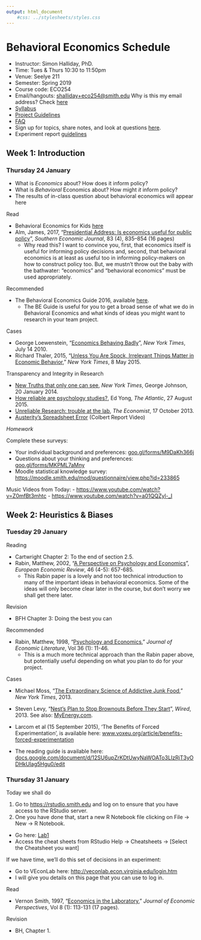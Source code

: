 ```yaml
---
output: html_document
    #css: ../stylesheets/styles.css
---
```


# Behavioral Economics Schedule

- Instructor: Simon Halliday, PhD. 
- Time: Tues & Thurs 10:30 to 11:50pm
- Venue: Seelye 211
- Semester: Spring 2019
- Course code: ECO254
- Email/hangouts: [shalliday+eco254@smith.edu](shalliday+eco254@smith.edu) Why is this my email address? Check [here](https://support.google.com/mail/answer/12096?hl=en)
- [Syllabus](syllabus_2019.pdf)
- [Project Guidelines](team_guidelines)
- [FAQ](FAQ)
- Sign up for topics, share notes, and look at questions [here](topics_notes_questions). 
- Experiment report [guidelines](exp_reports)





## Week 1: Introduction 

### Thursday 24 January 

- What is *Economics* about? How does it inform policy?
- What is *Behavioral* Economics about? How might *it* inform policy?
- The results of in-class question about behavioral economics will appear here 

<!--
![Wordcloud for Behavioral Economics Ideas Exercise](word_cloud.png)
-->

Read

- Behavioral Economics for Kids [here](https://moodle.smith.edu/mod/resource/view.php?id=233702)
- Alm, James, 2017, "[Presidential Address: Is economics useful for public policy](https://moodle.smith.edu/mod/resource/view.php?id=233701)", *Southern Economic Journal*, 83 (4), 835–854 (16 pages)
    - Why read this? I want to convince you, first, that economics itself is useful for informing policy decisions and, second, that behavioral economics is at least as useful too in informing policy-makers on how to construct policy too. But, we mustn't throw out the baby with the bathwater: "economics" and "behavioral economics" must be used appropriately. 

Recommended

- The Behavioral Economics Guide 2016, available [here](https://moodle.smith.edu/mod/resource/view.php?id=233703). 
    - The BE Guide is useful for you to get a broad sense of what we do in Behavioral Economics and what kinds of ideas you might want to research in your team project. 

Cases

- George Loewenstein, "[Economics Behaving Badly](http://www.nytimes.com/2010/07/15/opinion/15loewenstein.html)", *New York Times*, July 14 2010. 
- Richard Thaler, 2015, "[Unless You Are Spock, Irrelevant Things Matter in Economic Behavior](http://www.nytimes.com/2015/05/10/upshot/unless-you-are-spock-irrelevant-things-matter-in-economic-behavior.html?referrer=)," *New York Times*, 8 May 2015.

Transparency and Integrity in Research

- [New Truths that only one can see](http://www.nytimes.com/2014/01/21/science/new-truths-that-only-one-can-see.html),
    *New York Times*,  George Johnson, 20 January 2014. 
- [How reliable are psychology studies?](http://www.theatlantic.com/health/archive/2015/08/psychology-studies-reliability-reproducability-nosek/402466/), Ed Yong, *The Atlantic*, 27 August 2015.
- [Unreliable Research: trouble at the lab](http://www.economist.com/news/briefing/21588057-scientists-think-science-self-correcting-alarming-degree-it-not-trouble), 
    *The Economist*, 17 October 2013.
- [Austerity's Spreadsheet Error](http://thecolbertreport.cc.com/videos/dcyvro/austerity-s-spreadsheet-error) (Colbert Report Video)

*Homework*

Complete these surveys: 

- Your individual background and preferences: [goo.gl/forms/M9DaKh366j](https://goo.gl/forms/M9DaKh366j)
- Questions about your thinking and preferences: [goo.gl/forms/MKPML7aMny](https://goo.gl/forms/MKPML7aMny)
- Moodle statistical knowledge survey: [https://moodle.smith.edu/mod/questionnaire/view.php?id=233865](https://moodle.smith.edu/mod/questionnaire/view.php?id=233865)


Music Videos from Today: 
- [https://www.youtube.com/watch?v=Z0mfBt3mhtc](https://www.youtube.com/watch?v=Z0mfBt3mhtc)
- [https://www.youtube.com/watch?v=a01QQZyl-_I](https://www.youtube.com/watch?v=a01QQZyl-_I)



## Week 2: Heuristics & Biases

### Tuesday 29 January

Reading

- Cartwright Chapter 2: To the end of section 2.5. 
- Rabin, Matthew, 2002, "[A Perspective on Psychology and Economics](https://moodle.smith.edu/mod/resource/view.php?id=233700)", *European Economic Review*, 46 (4-5): 657-685.  
     - This Rabin paper is a lovely and not too technical introduction to many of the important ideas in behavioral economics. Some of the ideas will only become clear later in the course, but don't worry we shall get there later. 

Revision

- BFH Chapter 3: Doing the best you can

Recommended

- Rabin, Matthew, 1998, "[Psychology and Economics](https://moodle.smith.edu/mod/resource/view.php?id=233721)," *Journal of Economic Literature*, Vol 36 (1): 11-46. 
    - This is a much more technical approach than the Rabin paper above, but potentially useful depending on what you plan to do for your project. 

Cases

- Michael Moss, "[The Extraordinary Science of Addictive Junk Food](http://www.nytimes.com/2013/02/24/magazine/the-extraordinary-science-of-junk-food.html?_r=1)," *New York Times*, 2013.
- Steven Levy, "[Nest’s Plan to Stop Brownouts Before They Start](http://www.wired.com/business/2013/04/nest-energy-services/)", *Wired*, 2013. See also: [MyEnergy.com](http://www.myenergy.com).
- Larcom et al (15 September 2015), 'The Benefits of Forced Experimentation', is available here: [www.voxeu.org/article/benefits-forced-experimentation](http://www.voxeu.org/article/benefits-forced-experimentation)

- The reading guide is available here: [docs.google.com/document/d/12SU6upZrKDtUwyNaWOATo3LIzRjT3yODHkUlag5Hgu0/edit](https://docs.google.com/document/d/12SU6upZrKDtUwyNaWOATo3LIzRjT3yODHkUlag5Hgu0/edit)




### Thursday 31 January
Today we shall do 

1. Go to [https://rstudio.smith.edu](https://rstudio.smith.edu) and log on to ensure that you have access to the RStudio server.  
2. One you have done that, start a new R Notebook file clicking on File -> New -> R Notebook. 

- Go here: [Lab1](Lab1.html)
- Access the cheat sheets from RStudio Help -> Cheatsheets -> [Select the Cheatsheet you want]

If we have time, we'll do this set of decisions in an experiment: 

- Go to VEconLab here: [http://veconlab.econ.virginia.edu/login.htm](http://veconlab.econ.virginia.edu/login.htm)
- I will give you details on this page that you can use to log in. 


Read

- Vernon Smith, 1997, "[Economics in the Laboratory](https://moodle.smith.edu/mod/resource/view.php?id=233707)," *Journal of Economic Perspectives*, Vol 8 (1): 113-131 (17 pages). 

Revision

- BH, Chapter 1. 



<!---
- Here's a link to the workbook from class on the happiness scale: [simondhalliday.github.io/eco254/fall_2015/activities/happy_students](http://simondhalliday.github.io/eco254/fall_2015/activities/happy_students)
--->
<!--
The graph from the experiment is here: [drive.google.com/file/d/0B17bVUW1HMv-cUhfNkItNjlfU00/view?usp=sharing](https://drive.google.com/file/d/0B17bVUW1HMv-cUhfNkItNjlfU00/view?usp=sharing)
- The data are available in a google spreadsheet here: [docs.google.com/spreadsheets/d/10xzCd49nOEMDbxmegCfBaFZLz1uYE0ry7zGMBljEUcg/edit?usp=sharing](https://docs.google.com/spreadsheets/d/10xzCd49nOEMDbxmegCfBaFZLz1uYE0ry7zGMBljEUcg/edit?usp=sharing)
- The data currently have a 'filter' in the first row and they are filtered on the individual ID codes (1 through 28). You can find your ID code and use the ID code to check what behavior you adopted, i.e. your bid or ask. Your cumulative earnings are also recorded. 
- Screenshots of the instructions are available in a zipped file here: [drive.google.com/file/d/0B17bVUW1HMv-Vk9PUjZ3WUhlS0U/view?usp=sharing](https://drive.google.com/file/d/0B17bVUW1HMv-Vk9PUjZ3WUhlS0U/view?usp=sharing).
-->

<!---
## Week 3: Risk
### Tuesday 19 September

Reading

- Cartwright, Chapter 3: Risk, Read up to Section 3.5  
- Tversky and Kahneman, 1981, "[The Framing of Decisions and the Psychology of Choice](https://moodle.smith.edu/mod/resource/view.php?id=233720)," *Science*, Vol 211, January, 453-458 (6 pages). 

Revision

- BFH Chapter 4: A Risky and Unequal World. 

Recommended

- A paper TBC


### Thursday 21 September





Experiment Reports

- Guidelines for the reports are available here: [Experiment Report Guidelines](exp_reports)



*Homework*
Once you're comfortable with the server, do the following. 
On your laptop, follow these steps to install R and the latest version of RStudio. 
Make sure to install R and LaTeX first!

1. Download and install R here: [cran.rstudio.com/](https://cran.rstudio.com/)
2. Download and install LaTeX here: [www.latex-project.org/get/](https://www.latex-project.org/get/)
3. Download and install R Studio here: [www.rstudio.com/products/rstudio/download/](https://www.rstudio.com/products/rstudio/download/)


We will use these documents as guides, for some of them you will need to log in to Moodle: 

- Installation Guide: [https://moodle.smith.edu/mod/resource/view.php?id=37210](https://moodle.smith.edu/mod/resource/view.php?id=37210)
- Tidy Data: [tidy_data](tidy_data)
- Check your name off here: [https://docs.google.com/spreadsheets/d/1DB60SzS9VBA1IsUr2AiPWJyt0f3C6RyLbcSstSWvCWw/edit?usp=sharing](https://docs.google.com/spreadsheets/d/1DB60SzS9VBA1IsUr2AiPWJyt0f3C6RyLbcSstSWvCWw/edit?usp=sharing)


Watch these videos by Nick Horton (Amherst College) as an introduction to R markdown if you want more revision: 

- Video 1: [www.youtube.com/watch?v=w4hLT7WyjnM&feature=youtu.be](https://www.youtube.com/watch?v=w4hLT7WyjnM&feature=youtu.be)
- Video 2: [www.youtube.com/watch?v=MdxNFiXm1qE&feature=youtu.be](https://www.youtube.com/watch?v=MdxNFiXm1qE&feature=youtu.be)

Prof Horton also has some videos about starting out with  R: 

- Video 1: [www.youtube.com/channel/UC5fHtS-LUBTBWI9_h7eCcRQ](https://www.youtube.com/channel/UC5fHtS-LUBTBWI9_h7eCcRQ)
- Video 2: [www.youtube.com/watch?v=3Y_i3PxIKfg](https://www.youtube.com/watch?v=3Y_i3PxIKfg)

## Week 4: Risk

### Tuesday 26 September

Read

- Cartwright Chapter 3, Section 3.6 (don't read further than 3.6)
- George Loewenstein et al, 2001., "[Risk as Feelings](https://moodle.smith.edu/mod/resource/view.php?id=233740)," Psychological Bulletin, Vol 127 (2): 267-286. (15 pages)
- Make sure you've also read the Kahneman & Tversky paper from last week. 
- We shall spend time finishing up to the end of 3.5, briefly discuss 3.6, then switch to the two papers. 

Other Notes 

- Check here for the notes on Bayes' Rule and understanding expected utility changes: [bayes_rule](bayes_rule). 

### Thursday 28 September

- We're doing Lab 2 today. 
- Go here to see it: [Lab2](Lab2.html)
- Remember to log on to RStudio using the RStudio server: [https://rstudio.smith.edu](https://rstudio.smith.edu) 
- Sit in your teams and work through the lab together. I'll come around and answers questions and occasionally highlight specific points. 

## Week 5: Time
### Tuesday 3 October

Reading

- Cartwright Chapter 4: Time Preferences up to Section 4.4.

Cases 

- Cass Sunstein, "Why Ebola Is Scarier Than It Should Be," Bloomberg, 2014. 


### Thursday 5 October
- Go to VEconLab here: [http://veconlab.econ.virginia.edu/login.htm](http://veconlab.econ.virginia.edu/login.htm)
- I will give you details on this page that you can use to log in.
<!--- Check out the set of exercises for Chapters 1 to 4 of *Data Computing* here: [simondhalliday.github.io/eco254/fall_2015/exercises/exercises1-4](https://simondhalliday.github.io/eco254/fall_2015/exercises/exercises1-4) The exercises will be due online on Moodle on 8 October. 
- The graphic from the experiment is here: [https://moodle.smith.edu/mod/resource/view.php?id=42294](https://moodle.smith.edu/mod/resource/view.php?id=42294)
- Here is data from the set of lotteries you chose: [https://moodle.smith.edu/mod/resource/view.php?id=42295](https://moodle.smith.edu/mod/resource/view.php?id=42295)
- Here is the data from the short second experiment: [https://moodle.smith.edu/mod/resource/view.php?id=42296](https://moodle.smith.edu/mod/resource/view.php?id=42296)

- I strongly recommend that you read Chapters 4 and 7 of the Charles Holt book as it covers the relevant content for these (and does some of it better than the Cartwright book in my mind)
-->

<!--
- Don't forgot to hand in your exercises due today! Hand in on Moodle. 
- Here's the lab: [http://simondhalliday.github.io/eco254/fall_2015/Labs/Lab2/Lab2](http://simondhalliday.github.io/eco254/fall_2015/Labs/Lab2/Lab2)
-->


<!--
## Week 6: Time concluded

### Tuesday 10 October - Fall Break

### Thursday 12 October

Read
- Dan Ariely and Klaus Wertenbroch, 2002, "[Procrastination, Deadlines, and Performance: Self-Control by Pre-Commitment](https://moodle.smith.edu/mod/resource/view.php?id=233739)," *Psychological Science*, Vol. 13 (3): 219-224. (6 pages)
- Richard H. Thaler  and Cass R. Sunstein, "[Libertarian Paternalism](https://moodle.smith.edu/mod/resource/view.php?id=233719)," *The American Economic Review: Papers and Proceedings*, Vol. 93, (2): 175-179. (5 pages) 


Notes & Lab: 

- If we have time, we'll get started on [Lab3](Lab3.html)
- You can see some slides on Moodle. 
  - Slides on glyph-ready data: [https://moodle.smith.edu/mod/resource/view.php?id=233888](https://moodle.smith.edu/mod/resource/view.php?id=233888)
  - Slides on using ggplot: [https://moodle.smith.edu/mod/resource/view.php?id=233890](https://moodle.smith.edu/mod/resource/view.php?id=233890)

Cases

- Katrin Bennhold, "Britain's Ministry of Nudges," New York Times, 2013. 
- "The limits of nudging,"  The Economist, 2015.


<!-- Other 

- I hope to show you something new in R very briefly

- Put the original data in an 'original data' folder. 
- Then create a folder with 'Working data' 
- We will use the data in working data and document what we do in a readme.txt file. 

-->

<!--
## Week 7: Learning & Information


### Tuesday 17 October


Reading
- Textbook & Lab

- Cartwright, Chapter 5 up to the end of Section 5.4 (feel free to exclude Section 5.3.4. if you're struggling to understand it as it may employ game theory you have not done)
- Also read section 6.4 from Chapter 6 (we are excluding the rest of Chapter 6)
- Gary Charness and Matthias Sutter, 2012, "[Groups make better self-interested decisions](https://moodle.smith.edu/mod/resource/view.php?id=233863)," *Journal of Economic Perspectives*, 26 (3): 157-176 (18 pages)

### Thursday 19 October

### ggplot Exercise
We are going to do an exercise where we use ggplot to try to reproduce at least one graphic from a published paper. The paper is: 

- Sutter, Matthias. 2009. "[Individual Behavior and Group Membership: Comment](https://moodle.smith.edu/mod/resource/view.php?id=233834)" American Economic Review, 99(5): 2247-57.
- download the paper from Moodle here: [https://moodle.smith.edu/mod/resource/view.php?id=46730](https://moodle.smith.edu/mod/resource/view.php?id=46730)
- see the paper's page at the AER here: [https://www.aeaweb.org/articles.php?doi=10.1257/aer.99.5.2247&fnd=s](https://www.aeaweb.org/articles.php?doi=10.1257/aer.99.5.2247&fnd=s)
- download the data on Moodle here: [https://moodle.smith.edu/mod/folder/view.php?id=46728](https://moodle.smith.edu/mod/folder/view.php?id=46728)
- see the online appendix for the paper here: [https://www.aeaweb.org/aer/data/feb2013/20101542_app.pdf](https://www.aeaweb.org/aer/data/feb2013/20101542_app.pdf)

Working with the data

- We will follow what to do at [Lab4](Lab4)
- You will notice that the data is *not* glyph-ready and it also isn't that *tidy*. 
- Ideally, we would work with the spreadsheet as is and import it into R. We're not going to do that, but will create different spreadsheets with different data and *then* import them into R. 
- Check out the TIER protocol for suggestions. 

Team Projects

- I want you to emphasize the following steps: 
    - making sure you have *data* to work with (to bring to later class sessions) 
    - deciding on the literature with which your project fits to produce a *literature review*
    - (later) thinking about the ways in which you can alter/improve on the existing experiments/surveys to improve our overall knowledge


### Related to the topics in R today 

- Wide vs. Narrow data: [https://moodle.smith.edu/mod/resource/view.php?id=233892](https://moodle.smith.edu/mod/resource/view.php?id=233892)
- Joins: [https://moodle.smith.edu/mod/resource/view.php?id=233891](https://moodle.smith.edu/mod/resource/view.php?id=233891) 
- `group_by` and `summarise` see here: [http://dtkaplan.github.io/DCF-2014/CourseNotes/BasicDataCommands/DraftNarrative.html](http://dtkaplan.github.io/DCF-2014/CourseNotes/BasicDataCommands/DraftNarrative.html)
and here: [https://moodle.smith.edu/mod/resource/view.php?id=233893](https://moodle.smith.edu/mod/resource/view.php?id=233893)

Cases

- People don't want equality, they want fairness: [http://www.theatlantic.com/science/archive/2015/10/people-dont-actually-want-equality/411784/](http://www.theatlantic.com/science/archive/2015/10/people-dont-actually-want-equality/411784/)
- Cass Sunstein reviews Akerlof and Shiller's *Phishing for Phools*: [http://www.nybooks.com/articles/archives/2015/oct/22/why-free-markets-make-fools-us/](http://www.nybooks.com/articles/archives/2015/oct/22/why-free-markets-make-fools-us/)


## Week 8: Fairness and Social Preferences 
Do people only worry about their own consumption or their own money, or are they concerned (in prosocial or antisocial ways) about what others get? If they do care, what do their preferences look like? Are they altruistic? Are the reciprocal? What experiments do we use to check this and how can we understand the breadth of these preferences? 
 
### Tuesday 24 October

Catch-up on groups & on learning articles: 
- Sundali and Croson, 2006, "[Biases in casino betting: The hot hand and the gambler’s fallacy](https://moodle.smith.edu/mod/resource/view.php?id=233746)," *Judgment and Decision Making*, Vol 1 (1): 1-12 (11 pages)

Reading 

- Cartwright, Chapter 7 up to Section 7.4. 
- Daniel Kahneman, Jack Knetsch, and Richard Thaler, 1986, "[Fairness as a Constraint on Profit Seeking: Entitlements in the Market](https://moodle.smith.edu/mod/resource/view.php?id=233839)," *American Economic Review*, Vol. 76 (4): 728-741, (13 pages).
- Alexander Cappelen et al, 2007, "[The Pluralism of Fairness Ideals: An Experimental Approach](https://moodle.smith.edu/mod/resource/view.php?id=233841)," *American Economic Review*, Vol. 97 (3) 818-827, (9 pages).

Cases

- Kusum Ailawadi and Paul Farris, "How Companies Can Get Smart About Raising Prices," Wall Street Journal, 2013. See also: Four Barrel.
- "[The rise of the sharing economy](http://www.economist.com/news/leaders/21573104-internet-everything-hire-rise-sharing-economy)," Economist, 2013.

Recommended

- Stefano DellaVigna, 2009, "[Psychology and Economics: Evidence from the Field](https://moodle.smith.edu/mod/resource/view.php?id=233705)," Journal of Economic Literature,  47 (2): 315–372. 

Revision 

- BFH Chapter 2


### Thursday 26 October

- We shall do an experiment, then continue lab work (from Lab 4)
<!--
- You can look at all the steps we'll take with the Sutter data here: 
[http://simondhalliday.github.io/eco254/fall_2015/activities/sutter/sutter_analysis_2](http://simondhalliday.github.io/eco254/fall_2015/activities/sutter/sutter_analysis_2)
 - We will look at the Wilcoxon test on Thursday as well as the a first attempt at a multiple regression model (my notes may change between now and then)
-->
 
<!-- 
### Experiment 3
 
- Go to VEconLab here: http://veconlab.econ.virginia.edu/login.htm

<!--
- Be sure to have gone through the ggplot exercise that we started on last week Thursday. 
- You can see my 'readme.txt' file here: [http://simondhalliday.github.io/eco254/fall_2015/activities/sutter/readme.txt](http://simondhalliday.github.io/eco254/fall_2015/activities/sutter/readme.txt)
- You can see a step-by-step completion of the first part of the exercise in R here: [http://simondhalliday.github.io/eco254/fall_2015/activities/sutter/sutter_analysis](http://simondhalliday.github.io/eco254/fall_2015/activities/sutter/sutter_analysis)
- Once we've completed this exercise, I'll get started on Ch. 5 of Cartwright. 
- Then we'll spend a bit of time on group-work too. 
--> 
<!--
`ggplot` exercise continued (depending on where we get to): 

- you're first going to need to make the data narrow using a key-value pair
- you'll then need to filter out data that you don't need for the first graph in the paper (i.e. you only want "teamtreat" and "individuals")
    - to do this, you'll need to use "logical operators". 
    - A logical operator is like an "and" sign "&"" or an "or" sign "|"
    - you'll need to use or "|" because you'll want to *keep* those observations in "teamtreat" or "individual"
- once you've filtered out the treatments you don't need, you can construct the ggplot code


### Tuesday 31 October 
See readings for Week 8. We focus on Kahneman et al and Cappelen et al today. 
We will also look at how to do citations in R Markdown at the [citations](citations) page.

And you can download the project template file [here](https://moodle.smith.edu/mod/resource/view.php?id=261455). You will need to download and use the `rticles()` package. 

### Thursday 2 November

## Week 9: Fairness and Social Preferences

## Week 10: Fairness & Social Preferences


### Tuesday 7 November

- Conclude discussion of Social preferences with inequality aversion, intentions, and reciprocity. 

### Thursday 9 November

- Discuss Cappelen et al. 
- See slides [here](social_prefs_addendum.html)
- Time for the midterm in class



## Week 11: Gender and Preferences

We consider the evidence for *average* differences using gender as a category. We consider whether statistically significant differences on average imply *substantive* differences in practice or policy. 

### Tuesday 14 November
Reading 

- Rachel Croson and Uri Gneezy, 2009, "[Gender Differences in Preferences](https://moodle.smith.edu/mod/resource/view.php?id=233976)," *Journal of Economic Literature*, 47 (2): 1–27  (22 pages)
- Julie A. Nelson, 2016, "[Not-So-Strong Evidence for Gender Differences in Risk
Taking](https://moodle.smith.edu/mod/resource/view.php?id=233978)", *Feminist Economics*, 22 (2): 114-142. (26 pages)
- Slides for Croson & Gneezy are [here](https://moodle.smith.edu/mod/resource/view.php?id=264612)


### Thursday 16 November 

Wrap up Gender, some R, and project work

- Nelson (2016) slides [here](nelson)
- Go here for the [Lab5](Lab5)
- Go here on Moodle to download the data: [moodle.smith.edu/mod/resource/view.php?id=233898](https://moodle.smith.edu/mod/resource/view.php?id=233898)
- The codebook or data description to understand what the data means is available on Moodle here: [moodle.smith.edu/mod/resource/view.php?id=233897](https://moodle.smith.edu/mod/resource/view.php?id=233897) 


## Week 12: Happiness and Utility

### Tuesday 21 November

Reading 

- Cartwright, Chapter 10, up to the end of section 10.4. 
- Daniel Kahneman and Alan Krueger, "[Developments in the Measurement of Subjective Well-Being](https://moodle.smith.edu/mod/resource/view.php?id=233860)," Journal of Economic Perspectives, 2006, Vol. 20 (1) 3-24, (20 pages).
- Betsey Stevenson and Justin Wolfers, 2013. "[Subjective Well-Being and Income: Is There Any Evidence of Satiation?](https://moodle.smith.edu/mod/resource/view.php?id=233969)," American Economic Review, American Economic Association, vol. 103(3), pages 598-604, May (5 pages)

Watch

- Daniel Kahneman, "[The riddle of experience vs. memory](http://www.ted.com/talks/daniel_kahneman_the_riddle_of_experience_vs_memory.html)," TED, 2010. (Video, 20 minutes)

Homework



### Thanksgiving break
Have a splendid time while you're away for 11/22 to 11/26. 

## Week 13: Policy and Manipulation

### Tuesday 28 November 
- Cartwright Chapter 11. 
- Chetty, Raj, 2015, "[Behavioral Economics and Public Policy: A Pragmatic Perspective](https://moodle.smith.edu/mod/resource/view.php?id=233704)," *American Economic Review: Papers & Proceedings*, 105 (5): 1-33, (30 pages)
- Bhargava and Loewenstein, 2015, "[Behavioral Economics and Public Policy 102: Beyond Nudging](https://moodle.smith.edu/mod/resource/view.php?id=233862)", *American Economic Review: Papers & Proceedings*, 105 (5): 396–401

### Thursday 30 November 

- We are going to to do an exercise with the World Values survey here for [Lab6](Lab6)


## Week 14
### Tuesday 5 December

Read 

- Tanjim Hossain and John List, 2012, "[The Behavioralist Visits the Factory: Increasing Productivity Using Simple Framing Manipulations](https://moodle.smith.edu/mod/resource/view.php?id=243595)," *Management Science* 58 (12): 2151 - 2167 (X pages). Note: We will use the [NBER version](https://moodle.smith.edu/mod/resource/view.php?id=243595) of this paper because the Management Science version isn't available to us yet through our online resources. 
- Slide are [here](factory.html)

### Thursday 7 December

- Bring your laptops. It's team project time!
- We'll also do the final experiment (other things equal)

- Go here: [https://shalliday.shinyapps.io/sutter_shiny](https://shalliday.shinyapps.io/sutter_shiny)
- Import the data from your midterm and see whether you can create an interactive version of Figure 4 using the template provided. 

## Week 15: Final Presentations

### Tuesday 12 December 

- Group 1
- Group 2
- Group 3


### Thursday 14 December 

- Group 4
- Group 5
- Group 6

--->
